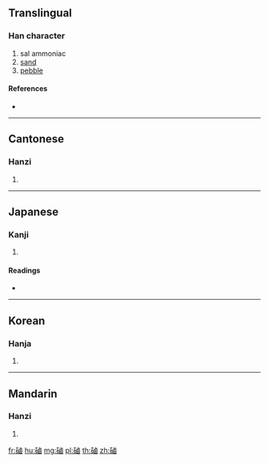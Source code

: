{{character info/new}}
==Translingual==

===Han character===
{{Han char|rn=112|rad=石|as=11|sn=16|four=11660|canj=MRYWI}}

# sal ammoniac
# [[sand]]
# [[pebble]]

====References====
* {{Han ref|kx=0835.200|dkj=24431|dj=1252.270|hdz=42452.140|uh=78E0|ud=30944|bh=EAAD|bd=60077}}

----

==Cantonese==

===Hanzi===
{{yue-hanzi|jyut=|y=lou5}}

# {{defn|lang=yue|sort=石11}}

----

==Japanese==

===Kanji===
{{ja-kanji|grade=|rs=石11}}

# {{defn|lang=ja|sort=石11}}

====Readings====
* {{ja-readings|on=[[ろ]] (ro)|kun=[[すな]] (suna)|nanori=}}

----

==Korean==

===Hanja===
{{ko-hanja|hangeul=[[뇨]]>[[요]]|eumhun=|rv=nyo>yo|mr=nyo>yo|y=nyo>yo}}

# {{defn|lang=ko|sort=石11}}

----

==Mandarin==

===Hanzi===
{{cmn-hanzi|pin=[[chuǎng]] ([[chuang3]]), [[lǔ]] ([[lu3]])|wg=ch'uang<sup>3</sup>, lu<sup>3</sup>}}

# {{defn|lang=cmn|sort=石11}}

[[fr:磠]]
[[hu:磠]]
[[mg:磠]]
[[pl:磠]]
[[th:磠]]
[[zh:磠]]